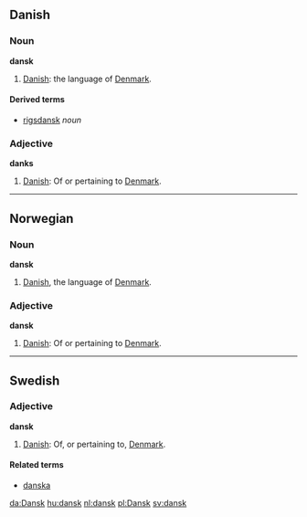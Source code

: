==Danish==
===Noun===
'''dansk'''

# [[Danish]]: the language of [[Denmark]].

====Derived terms====
*[[rigsdansk]] ''noun''

===Adjective===
'''danks'''

# [[Danish]]: Of or pertaining to [[Denmark]].

----

==Norwegian==
===Noun===
'''dansk'''

# [[Danish]], the language of [[Denmark]].

===Adjective===
'''dansk'''

# [[Danish]]: Of or pertaining to [[Denmark]].

----

==Swedish==
{{sv-mermest|dansk|danskt|danske|danska}}
===Adjective===
'''dansk'''

# [[Danish]]: Of, or pertaining to, [[Denmark]].

====Related terms====
*[[danska#Noun|danska]]

[[da:Dansk]]
[[hu:dansk]]
[[nl:dansk]]
[[pl:Dansk]]
[[sv:dansk]]
